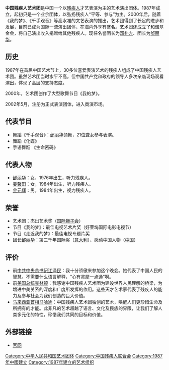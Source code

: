 '''中国残疾人艺术团'''是中国一个以[[残疾人|残疾人]]才艺表演为主的艺术演出团体。1987年成立，起初只是一个业余团体，以弘扬残疾人“平等、参与”为主。2000年后，随着《我的梦》、《千手观音》等高水准的文艺表演的推出，艺术团得到了长足的进步和发展，目前已成为国际一流演出团体，在海内外享有盛名。艺术团还成立了和谐基金会，将自己演出收入捐赠给其他残疾人。现任名誉团长为[[邓朴方|邓朴方]]、团长为[[邰丽华|邰丽华]]。

==历史==
1987年在首届中国艺术节上，30多位喜爱表演艺术的残疾人组成了中国残疾人艺术团。虽然艺术团当时水平不高，但中国共产党和政府的领导人多次亲临现场观看演出，体现了高层的支持态度。

2000年，艺术团创作了大型歌舞节目《我的梦》。

2002年5月，注册为正式表演团体，进入商演市场。

== 代表节目 ==
* 舞蹈《千手观音》：[[邰丽华|邰丽华]]领舞，21位聋女参与表演。
* 舞蹈《化蝶》
* 手语舞蹈 《生命密码》
== 代表人物 ==
* [[邰丽华|邰丽华]]：女，1976年出生，听力残疾人。
* [[姜馨田|姜馨田]]：女，1984年出生，听力残疾人。
* [[金元辉|金元辉]]：男，1984年出生，视力残疾人。
== 荣誉 ==
* 艺术团：杰出艺术奖（[[国际狮子会|国际狮子会]]）
* 节目《我的梦》：最佳电视艺术片奖（好莱坞国际电影电视节）
* 节目《走近我的梦》：最佳电视专题片奖
* 团长[[邰丽华|邰丽华]]：第三千年国际奖（[[意大利|意大利]]）、感动中国人物（[[中国|中国]]）

== 评价 ==
* 前[[中共中央总书记|中共中央总书记]][[江泽民|江泽民]]：我十分骄傲来参加这个晚会。她代表了中国人民的智慧。不需要什么语言解释，“心有灵犀一点通”啊。
* 前[[美国总统|美国总统]][[比尔·克林顿|克林顿]]：我感谢中国残疾人艺术团为建设世界人民理解的桥梁，为增进中美关系的深度和广度所发挥的作用。这些天才艺术家代表了残疾人的能力及参与社会为我们创造的巨大价值。
* [[马来西亚首相|马来西亚首相]][[马哈迪·莫哈末|马哈迪]]：中国残疾人艺术团独创的艺术，唤醒人们更珍惜生命及所拥有的才能。此非凡的艺术超越了语言、文化及民族的界限，让我们了解人类多元化的特性，珍惜我们共同的目标和价值。

== 外部链接 ==
* [http://www.mydream.org.cn/ 官网]{{Wayback|url=http://www.mydream.org.cn/ |date=20130226024828 }}

{{中国残疾人|nocat}}
[[Category:中华人民共和国艺术团体|Category:中华人民共和国艺术团体]]
[[Category:中国残疾人联合会|Category:中国残疾人联合会]]
[[Category:1987年中國建立|Category:1987年中國建立]]
[[Category:1987年建立的艺术组织|Category:1987年建立的艺术组织]]